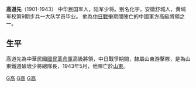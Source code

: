 '''高道先'''（1901-1943） 中华民国军人，陆军少将。别名化宇，安徽舒城人，黄埔军校第9期步兵一大队学员毕业。 他為[[中国抗日战争|中日戰爭]]期間陣亡的中國軍方高級將領之一。

==生平==
高道先為中華民國[[國民革命軍|國民革命軍]]高級將領，中日戰爭期間，隸屬山東游擊隊，是為山東鐵道破壞少將總隊長，1943年5月，他陣亡於[[山東|山東]]。

[[Category:中華民國大陸時期軍事人物|G高]]
[[Category:中国抗日战争牺牲者|G高]]
[[Category:1943年逝世|G高]]